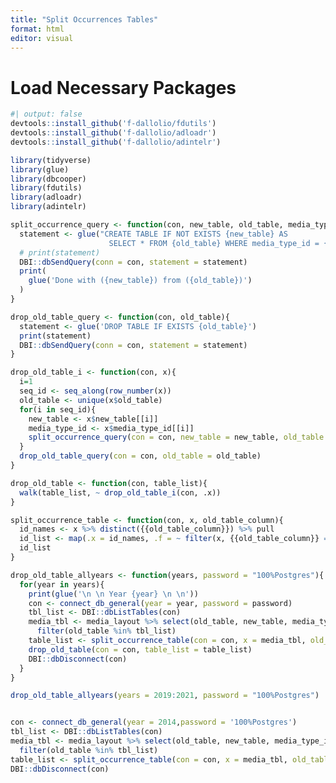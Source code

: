 ```yaml
---
title: "Split Occurrences Tables"
format: html
editor: visual
---
```


# Load Necessary Packages

```r
#| output: false
devtools::install_github('f-dallolio/fdutils')
devtools::install_github('f-dallolio/adloadr')
devtools::install_github('f-dallolio/adintelr')

library(tidyverse)
library(glue)
library(dbcooper)
library(fdutils)
library(adloadr)
library(adintelr)
```

```r
split_occurrence_query <- function(con, new_table, old_table, media_type_id){
  statement <- glue("CREATE TABLE IF NOT EXISTS {new_table} AS 
                      SELECT * FROM {old_table} WHERE media_type_id = {media_type_id}")
  # print(statement)
  DBI::dbSendQuery(conn = con, statement = statement)
  print(
    glue('Done with ({new_table}) from ({old_table})')
  )
}

drop_old_table_query <- function(con, old_table){
  statement <- glue('DROP TABLE IF EXISTS {old_table}')
  print(statement)
  DBI::dbSendQuery(conn = con, statement = statement)
}

drop_old_table_i <- function(con, x){
  i=1
  seq_id <- seq_along(row_number(x))
  old_table <- unique(x$old_table)
  for(i in seq_id){
    new_table <- x$new_table[[i]]
    media_type_id <- x$media_type_id[[i]]
    split_occurrence_query(con = con, new_table = new_table, old_table = old_table, media_type_id = media_type_id)
  }
  drop_old_table_query(con = con, old_table = old_table)
}

drop_old_table <- function(con, table_list){
  walk(table_list, ~ drop_old_table_i(con, .x))
}

split_occurrence_table <- function(con, x, old_table_column){
  id_names <- x %>% distinct({{old_table_column}}) %>% pull
  id_list <- map(.x = id_names, .f = ~ filter(x, {{old_table_column}} == .x)) %>% set_names(id_names)
  id_list
}

drop_old_table_allyears <- function(years, password = "100%Postgres"){
  for(year in years){
    print(glue('\n \n Year {year} \n \n'))
    con <- connect_db_general(year = year, password = password)
    tbl_list <- DBI::dbListTables(con)
    media_tbl <- media_layout %>% select(old_table, new_table, media_type_id) %>% 
      filter(old_table %in% tbl_list)
    table_list <- split_occurrence_table(con = con, x = media_tbl, old_table_column = old_table)
    drop_old_table(con = con, table_list = table_list)
    DBI::dbDisconnect(con)
  }
}
```

```r
drop_old_table_allyears(years = 2019:2021, password = "100%Postgres")


con <- connect_db_general(year = 2014,password = '100%Postgres')
tbl_list <- DBI::dbListTables(con)
media_tbl <- media_layout %>% select(old_table, new_table, media_type_id) %>% 
  filter(old_table %in% tbl_list)
table_list <- split_occurrence_table(con = con, x = media_tbl, old_table_column = old_table)
DBI::dbDisconnect(con)

```
